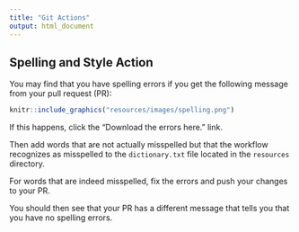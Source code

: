 ```yaml
---
title: "Git Actions"
output: html_document
---
```


## Spelling and Style Action

You may find that you have spelling errors if you get the following message from your pull request (PR):

```r
knitr::include_graphics("resources/images/spelling.png")
```

If this happens, click the "Download the errors here." link. 

Then add words that are not actually misspelled but that the workflow recognizes as misspelled to the `dictionary.txt` file located in the `resources` directory.

For words that are indeed misspelled, fix the errors and push your changes to your PR. 

You should then see that your PR has a different message that tells you that you have no spelling errors.


